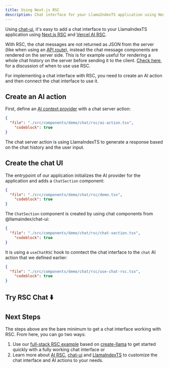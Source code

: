 ```yaml
---
title: Using Next.js RSC
description: Chat interface for your LlamaIndexTS application using Next.js RSC
---
```


Using [chat-ui](https://github.com/run-llama/chat-ui), it's easy to add a chat interface to your LlamaIndexTS application using [Next.js RSC](https://nextjs.org/docs/app/building-your-application/rendering/server-components) and [Vercel AI RSC](https://sdk.vercel.ai/docs/ai-sdk-rsc/overview).

With RSC, the chat messages are not returned as JSON from the server (like when using an [API route](/docs/llamaindex/modules/ui/chat)), instead the chat message components are rendered on the server side.
This is for example useful for rendering a whole chat history on the server before sending it to the client. [Check here](https://sdk.vercel.ai/docs/getting-started/navigating-the-library#when-to-use-ai-sdk-rsc), for a discussion of when to use use RSC.

For implementing a chat interface with RSC, you need to create an AI action and then connect the chat interface to use it.

## Create an AI action

First, define an [AI context provider](https://sdk.vercel.ai/examples/rsc/state-management/ai-ui-states) with a chat server action:

```json doc-gen:file
{
  "file": "./src/components/demo/chat/rsc/ai-action.tsx",
	"codeblock": true
}
```

The chat server action is using LlamaIndexTS to generate a response based on the chat history and the user input.

## Create the chat UI

The entrypoint of our application initializes the AI provider for the application and adds a `ChatSection` component:

```json doc-gen:file
{
  "file": "./src/components/demo/chat/rsc/demo.tsx",
	"codeblock": true
}
```

The `ChatSection` component is created by using chat components from @llamaindex/chat-ui:

```json doc-gen:file
{
  "file": "./src/components/demo/chat/rsc/chat-section.tsx",
	"codeblock": true
}
```

It is using a `useChatRSC` hook to conntect the chat interface to the `chat` AI action that we defined earlier:

```json doc-gen:file
{
  "file": "./src/components/demo/chat/rsc/use-chat-rsc.tsx",
	"codeblock": true
}
```

## Try RSC Chat ⬇️

<ChatDemoRSC />

## Next Steps

The steps above are the bare minimum to get a chat interface working with RSC. From here, you can go two ways:

1. Use our [full-stack RSC example](https://github.com/run-llama/nextjs-rsc) based on [create-llama](https://github.com/run-llama/create-llama) to get started quickly with a fully working chat interface or
2. Learn more about [AI RSC](https://sdk.vercel.ai/examples/rsc), [chat-ui](https://github.com/run-llama/chat-ui) and [LlamaIndexTS](https://github.com/run-llama/llamaindex-ts) to customize the chat interface and AI actions to your needs.

